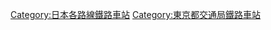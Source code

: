 [[Category:日本各路線鐵路車站|Category:日本各路線鐵路車站]]
[[Category:東京都交通局鐵路車站|Category:東京都交通局鐵路車站]]
{{DEFAULTSORT:Nippori-Toneri}}
